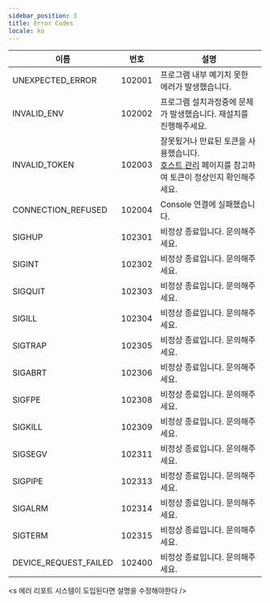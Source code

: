 ```yaml
---
sidebar_position: 3
title: Error Codes
locale: ko
---
```


| 이름                  | 번호   | 설명                                                                                                                                      |
| --------------------- | ------ | ----------------------------------------------------------------------------------------------------------------------------------------- |
| UNEXPECTED_ERROR      | 102001 | 프로그램 내부 예기치 못한 에러가 발생했습니다.                                                                                            |
| INVALID_ENV           | 102002 | 프로그램 설치과정중에 문제가 발생했습니다. 재설치를 진행해주세요.                                                                         |
| INVALID_TOKEN         | 102003 | 잘못됬거나 만료된 토큰을 사용했습니다. <br/> [호스트 관리](/management/organization/host) 페이지를 참고하여 토큰이 정상인지 확인해주세요. |
| CONNECTION_REFUSED    | 102004 | Console 연결에 실패했습니다.                                                                                                              |
| SIGHUP                | 102301 | 비정상 종료입니다. 문의해주세요.                                                                                                          |
| SIGINT                | 102302 | 비정상 종료입니다. 문의해주세요.                                                                                                          |
| SIGQUIT               | 102303 | 비정상 종료입니다. 문의해주세요.                                                                                                          |
| SIGILL                | 102304 | 비정상 종료입니다. 문의해주세요.                                                                                                          |
| SIGTRAP               | 102305 | 비정상 종료입니다. 문의해주세요.                                                                                                          |
| SIGABRT               | 102306 | 비정상 종료입니다. 문의해주세요.                                                                                                          |
| SIGFPE                | 102308 | 비정상 종료입니다. 문의해주세요.                                                                                                          |
| SIGKILL               | 102309 | 비정상 종료입니다. 문의해주세요.                                                                                                          |
| SIGSEGV               | 102311 | 비정상 종료입니다. 문의해주세요.                                                                                                          |
| SIGPIPE               | 102313 | 비정상 종료입니다. 문의해주세요.                                                                                                          |
| SIGALRM               | 102314 | 비정상 종료입니다. 문의해주세요.                                                                                                          |
| SIGTERM               | 102315 | 비정상 종료입니다. 문의해주세요.                                                                                                          |
| DEVICE_REQUEST_FAILED | 102400 | 비정상 종료입니다. 문의해주세요.                                                                                                          |

<s 에러 리포트 시스템이 도입된다면 설명을 수정해야한다 />
